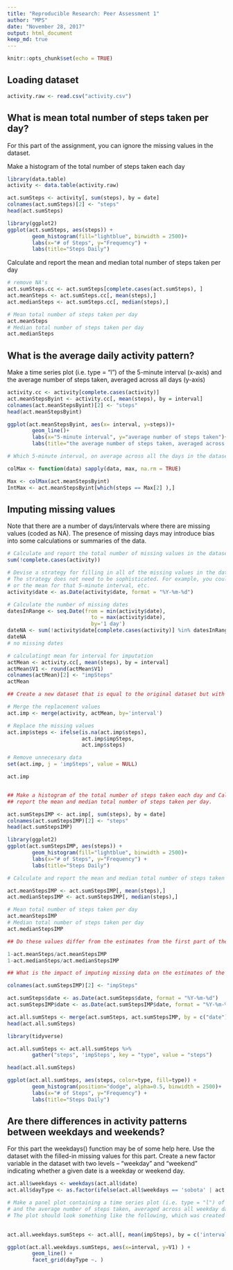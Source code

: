 ```yaml
---
title: "Reproducible Research: Peer Assessment 1"
author: "MPS"
date: "November 28, 2017"
output: html_document
keep_md: true
---
```

 
```r
knitr::opts_chunk$set(echo = TRUE)
```

## Loading dataset

```r
activity.raw <- read.csv("activity.csv")


```

## What is mean total number of steps taken per day?
For this part of the assignment, you can ignore the missing values in the dataset.

Make a histogram of the total number of steps taken each day

```r
library(data.table)
activity <- data.table(activity.raw)

act.sumSteps <- activity[, sum(steps), by = date]
colnames(act.sumSteps)[2] <- "steps"
head(act.sumSteps)

```

```r
library(ggplot2)
ggplot(act.sumSteps, aes(steps)) +
        geom_histogram(fill="lightblue", binwidth = 2500)+
        labs(x="# of Steps", y="Frequency") + 
        labs(title="Steps Daily")

```


Calculate and report the mean and median total number of steps taken per day
```r
# remove NA's
act.sumSteps.cc <- act.sumSteps[complete.cases(act.sumSteps), ]
act.meanSteps <- act.sumSteps.cc[, mean(steps),]
act.medianSteps <- act.sumSteps.cc[, median(steps),]

# Mean total number of steps taken per day
act.meanSteps
# Median total number of steps taken per day
act.medianSteps
```


## What is the average daily activity pattern?

Make a time series plot (i.e. type = "l") of the 5-minute interval (x-axis) and 
the average number of steps taken, averaged across all days (y-axis)

```r
activity.cc <- activity[complete.cases(activity)]
act.meanStepsByint <- activity.cc[, mean(steps), by = interval]
colnames(act.meanStepsByint)[2] <- "steps"
head(act.meanStepsByint)

ggplot(act.meanStepsByint, aes(x= interval, y=steps))+
        geom_line()+
        labs(x="5-minute interval", y="average number of steps taken")+
        labs(title="the average number of steps taken, averaged across all days")

# Which 5-minute interval, on average across all the days in the dataset, contains the maximum number of steps?

colMax <- function(data) sapply(data, max, na.rm = TRUE)

Max <- colMax(act.meanStepsByint)
IntMax <- act.meanStepsByint[which(steps == Max[2] ),]
```


## Imputing missing values

Note that there are a number of days/intervals where there are missing values (coded as NA). 
The presence of missing days may introduce bias into some calculations or summaries of the data.

```r
# Calculate and report the total number of missing values in the dataset (i.e. the total number of rows with NAs)
sum(!complete.cases(activity))

# Devise a strategy for filling in all of the missing values in the dataset. 
# The strategy does not need to be sophisticated. For example, you could use the mean/median for that day, 
# or the mean for that 5-minute interval, etc.
activity$date <- as.Date(activity$date, format = "%Y-%m-%d")

# Calculate the number of missing dates
datesInRange <- seq.Date(from = min(activity$date),
                           to = max(activity$date),
                           by='1 day')
dateNA <- sum(!activity$date[complete.cases(activity)] %in% datesInRange)
dateNA
# no missing dates

# calculatingt mean for interval for imputation
actMean <- activity.cc[, mean(steps), by = interval]
actMean$V1 <- round(actMean$V1)
colnames(actMean)[2] <- "impSteps"
actMean

## Create a new dataset that is equal to the original dataset but with the missing data filled in.

# Merge the replacement values
act.imp <- merge(activity, actMean, by='interval')

# Replace the missing values
act.imp$steps <- ifelse(is.na(act.imp$steps),
                        act.imp$impSteps,
                        act.imp$steps)

# Remove unnecesary data
set(act.imp, j = 'impSteps', value = NULL)

act.imp


## Make a histogram of the total number of steps taken each day and Calculate and 
## report the mean and median total number of steps taken per day. 

act.sumStepsIMP <- act.imp[, sum(steps), by = date]
colnames(act.sumStepsIMP)[2] <- "steps"
head(act.sumStepsIMP)

library(ggplot2)
ggplot(act.sumStepsIMP, aes(steps)) +
        geom_histogram(fill="lightblue", binwidth = 2500)+
        labs(x="# of Steps", y="Frequency") + 
        labs(title="Steps Daily")

# Calculate and report the mean and median total number of steps taken per day

act.meanStepsIMP <- act.sumStepsIMP[, mean(steps),]
act.medianStepsIMP <- act.sumStepsIMP[, median(steps),]

# Mean total number of steps taken per day
act.meanStepsIMP
# Median total number of steps taken per day
act.medianStepsIMP

## Do these values differ from the estimates from the first part of the assignment? 

1-act.meanSteps/act.meanStepsIMP
1-act.medianSteps/act.medianStepsIMP

## What is the impact of imputing missing data on the estimates of the total daily number of steps?

colnames(act.sumStepsIMP)[2] <- "impSteps"

act.sumSteps$date <- as.Date(act.sumSteps$date, format = "%Y-%m-%d")
act.sumStepsIMP$date <- as.Date(act.sumStepsIMP$date, format = "%Y-%m-%d")

act.all.sumSteps <- merge(act.sumSteps, act.sumStepsIMP, by = c("date") )
head(act.all.sumSteps)

library(tidyverse)

act.all.sumSteps <- act.all.sumSteps %>% 
        gather("steps", 'impSteps', key = "type", value = "steps")

head(act.all.sumSteps)

ggplot(act.all.sumSteps, aes(steps, color=type, fill=type)) +
        geom_histogram(position="dodge", alpha=0.5, binwidth = 2500)+
        labs(x="# of Steps", y="Frequency") + 
        labs(title="Steps Daily")
```


## Are there differences in activity patterns between weekdays and weekends?
For this part the weekdays() function may be of some help here. 
Use the dataset with the filled-in missing values for this part.
Create a new factor variable in the dataset with two levels -- "weekday" and "weekend" 
indicating whether a given date is a weekday or weekend day.

```r
act.all$weekdays <- weekdays(act.all$date)
act.all$dayType <- as.factor(ifelse(act.all$weekdays == 'sobota' | act.all$weekdays == 'niedziela', 'weekend', 'weekday')) 

# Make a panel plot containing a time series plot (i.e. type = "l") of the 5-minute interval (x-axis) 
# and the average number of steps taken, averaged across all weekday days or weekend days (y-axis). 
# The plot should look something like the following, which was created using simulated data:
        

act.all.weekdays.sumSteps <- act.all[, mean(impSteps), by = c('interval', 'dayType')]

ggplot(act.all.weekdays.sumSteps, aes(x=interval, y=V1) ) + 
        geom_line() + 
        facet_grid(dayType ~. )
```

